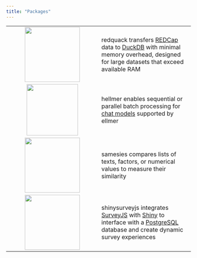 ```yaml
---
title: "Packages"
---
```


|  |  |
|:----------------------------------:|------------------------------------|
| [![](media/redquack-hex.png){width="150"}](https://github.com/dylanpieper/redquack) | redquack transfers [REDCap](https://project-redcap.org) data to [DuckDB](https://duckdb.org) with minimal memory overhead, designed for large datasets that exceed available RAM |
| ![](media/hellmer-hex.png){width="140"} | hellmer enables sequential or parallel batch processing for [chat models](#0) supported by ellmer |
| [![](media/samesies-hex.png){width="150"}](https://github.com/dylanpieper/samesies) | samesies compares lists of texts, factors, or numerical values to measure their similarity |
| [![](media/SSJS-Hex.svg){width="150" height="150"}](https://github.com/dylanpieper/shinysurveyjs) | shinysurveyjs integrates [SurveyJS](https://surveyjs.io/) with [Shiny](#0) to interface with a [PostgreSQL](#0) database and create dynamic survey experiences |
